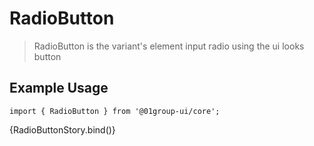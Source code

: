 
<Meta title="Components/Forms/Radio" component={[RadioButton]} argTypes={{}} />


# RadioButton

> RadioButton is the variant's element input radio using the ui looks button

## Example Usage

```tsx
import { RadioButton } from '@01group-ui/core';
```

<Canvas columns={2} withSource="close">
  <Story
    args={{
      name: 'list',
      id: 'list-radio',
      label: 'html',
      disabled: false,
    }}
    name="RadioButton"
  >
    {RadioButtonStory.bind()}
  </Story>
</Canvas>

<ArgsTable of={RadioButton} />
